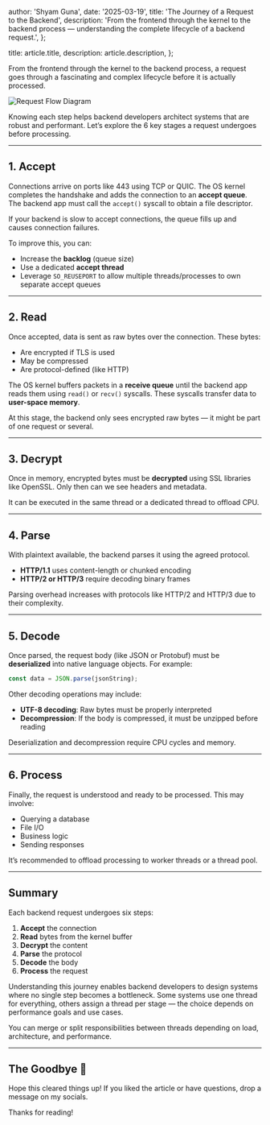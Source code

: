 
  author: 'Shyam Guna',
  date: '2025-03-19',
  title: 'The Journey of a Request to the Backend',
  description: 'From the frontend through the kernel to the backend process — understanding the complete lifecycle of a backend request.',
};

  title: article.title,
  description: article.description,
};




From the frontend through the kernel to the backend process, a request goes through a fascinating and complex lifecycle before it is actually processed.

<img src={demo.src} alt="Request Flow Diagram"  />

Knowing each step helps backend developers architect systems that are robust and performant. Let’s explore the 6 key stages a request undergoes before processing.

---

## 1. Accept

Connections arrive on ports like 443 using TCP or QUIC. The OS kernel completes the handshake and adds the connection to an **accept queue**. The backend app must call the `accept()` syscall to obtain a file descriptor.

<Callout type="warning" title="Potential bottleneck">
  If your backend is slow to accept connections, the queue fills up and causes connection failures.
</Callout>

To improve this, you can:

- Increase the **backlog** (queue size)
- Use a dedicated **accept thread**
- Leverage `SO_REUSEPORT` to allow multiple threads/processes to own separate accept queues

---

## 2. Read

Once accepted, data is sent as raw bytes over the connection. These bytes:

- Are encrypted if TLS is used
- May be compressed
- Are protocol-defined (like HTTP)

The OS kernel buffers packets in a **receive queue** until the backend app reads them using `read()` or `recv()` syscalls. These syscalls transfer data to **user-space memory**.

<Callout type="info" title="No full request yet">
  At this stage, the backend only sees encrypted raw bytes — it might be part of one request or several.
</Callout>

---

## 3. Decrypt

Once in memory, encrypted bytes must be **decrypted** using SSL libraries like OpenSSL. Only then can we see headers and metadata.

<Callout type="warning" title="Decryption is CPU-intensive">
  It can be executed in the same thread or a dedicated thread to offload CPU.
</Callout>

---

## 4. Parse

With plaintext available, the backend parses it using the agreed protocol.

- **HTTP/1.1** uses content-length or chunked encoding
- **HTTP/2 or HTTP/3** require decoding binary frames

<Callout type="info" title="Parsing costs CPU">
  Parsing overhead increases with protocols like HTTP/2 and HTTP/3 due to their complexity.
</Callout>

---

## 5. Decode

Once parsed, the request body (like JSON or Protobuf) must be **deserialized** into native language objects. For example:

```js
const data = JSON.parse(jsonString);
```

Other decoding operations may include:

- **UTF-8 decoding**: Raw bytes must be properly interpreted
- **Decompression**: If the body is compressed, it must be unzipped before reading

<Callout type="tip" title="Not a free operation">
  Deserialization and decompression require CPU cycles and memory.
</Callout>

---

## 6. Process

Finally, the request is understood and ready to be processed. This may involve:

- Querying a database
- File I/O
- Business logic
- Sending responses

<Callout type="info" title="Use worker pools">
  It’s recommended to offload processing to worker threads or a thread pool.
</Callout>

---

## Summary

Each backend request undergoes six steps:

1. **Accept** the connection
2. **Read** bytes from the kernel buffer
3. **Decrypt** the content
4. **Parse** the protocol
5. **Decode** the body
6. **Process** the request

Understanding this journey enables backend developers to design systems where no single step becomes a bottleneck. Some systems use one thread for everything, others assign a thread per stage — the choice depends on performance goals and use cases.

<Callout type="tip" title="Design for flexibility">
  You can merge or split responsibilities between threads depending on load, architecture, and performance.
</Callout>

---

## The Goodbye 👋

Hope this cleared things up! If you liked the article or have questions, drop a message on my socials.

Thanks for reading!
